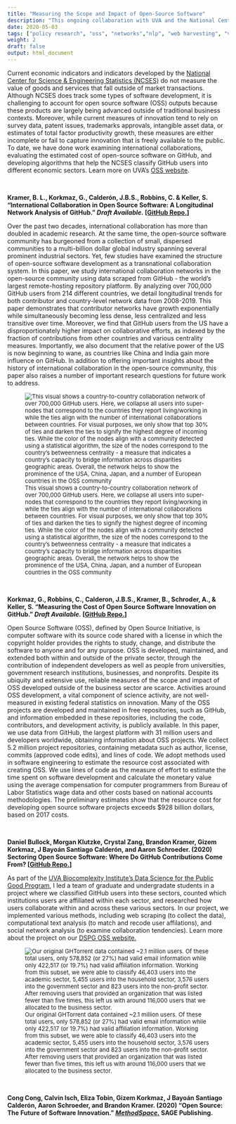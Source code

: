 ```yaml
---
title: "Measuring the Scope and Impact of Open-Source Software"
description: "This ongoing collaboration with UVA and the National Center for Science and Engineering Statistics, we use web scraping, computational text analysis and network analysis to measure the scope and impact of open-source software development."
date: 2020-05-03
tags: ["policy research", "oss", "networks","nlp", "web harvesting", "viz"]
weight: 2
draft: false
output: html_document
---
```


Current economic indicators and indicators developed by the [National Center for Science & Engineering Statistics (NCSES)](https://www.nsf.gov/statistics/) do not measure the value of goods and services that fall outside of market transactions. Although NCSES does track some types of software development, it is challenging to account for open source software (OSS) outputs because these products are largely being advanced outside of traditional business contexts. Moreover, while current measures of innovation tend to rely on survey data, patent issues, trademarks approvals, intangible asset data, or estimates of total factor productivity growth, these measures are either incomplete or fail to capture innovation that is freely available to the public. To date, we have done work examining international collaborations, evaluating the estimated cost of open-source software on GitHub, and developing algorithms that help the NCSES classify GitHub users into different economic sectors. Learn more on UVA's [OSS website](https://oss-research.netlify.app/).

<br>

**Kramer, B. L., Korkmaz, G., Calderón, J.B.S., Robbins, C. & Keller, S. “International Collaboration in Open Source Software: A Longitudinal Network Analysis of GitHub.” *Draft Available.* [[GitHub Repo.](https://github.com/uva-bi-sdad/oss-2020)]**

Over the past two decades, international collaboration has more than doubled in academic research. At the same time, the open-source software community has burgeoned from a collection of small, dispersed communities to a multi-billion dollar global industry spanning several prominent industrial sectors. Yet, few studies have examined the structure of open-source software development as a transnational collaboration system. In this paper, we study international collaboration networks in the open-source community using data scraped from GitHub - the world's largest remote-hosting repository platform. By analyzing over 700,000 GitHub users from 214 different countries, we detail longitudinal trends for both contributor and country-level network data from 2008-2019. This paper demonstrates that contributor networks have growth exponentially while simultaneously becoming less dense, less centralized and less transitive over time. Moreover, we find that GitHub users from the US have a disproportionately higher impact on collaborative efforts, as indexed by the fraction of contributions from other countries and various centrality measures. Importantly, we also document that the relative power of the US is now beginning to wane, as countries like China and India gain more influence on GitHub. In addition to offering important insights about the history of international collaboration in the open-source community, this paper also raises a number of important research questions for future work to address.

<font size="2"> 

![This visual shows a country-to-country collaboration network of over 700,000 GitHub users. Here, we collapse all users into super-nodes that correspond to the countries they report living/working in while the ties align with the number of international collaborations between countries. For visual purposes, we only show that top 30% of ties and darken the ties to signify the highest degree of incoming ties. While the color of the nodes align with a community detected using a statistical algorithm, the size of the nodes correspond to the country's betweenness centrality - a measure that indicates a country's capacity to bridge information across disparities geographic areas. Overall, the network helps to show the prominence of the USA, China, Japan, and a number of European countries in the OSS community ](/projects/oss_files/oss-network.png)

</font>

<br>

**Korkmaz, G., Robbins, C., Calderon, J.B.S., Kramer, B., Schroder, A., & Keller, S. “Measuring the Cost of Open Source Software Innovation on GitHub.” *Draft Available.* [[GitHub Repo.](https://github.com/uva-bi-sdad/oss-2020/tree/master/src/github-cost-estimation)]**

Open Source Software (OSS), defined by Open Source Initiative, is computer software with its source
code shared with a license in which the copyright holder provides the rights to study, change, and
distribute the software to anyone and for any purpose. OSS is developed, maintained, and extended both
within and outside of the private sector, through the contribution of independent developers as well as
people from universities, government research institutions, businesses, and nonprofits. Despite its ubiquity and extensive use, reliable measures of the scope and impact of OSS developed outside of the business sector are scarce. Activities around OSS development, a vital component of science activity, are not well-measured in existing federal statistics on innovation. Many of the OSS projects are developed and maintained in free repositories, such as GitHub, and information embedded in these repositories, including the code, contributors, and development activity, is publicly available. In this paper, we use data from GitHub, the largest platform with 31 million users and developers worldwide, obtaining information about OSS projects. We collect 5.2 million project repositories, containing metadata such as author, license, commits (approved code edits), and lines of code. We adopt methods used in software engineering to estimate the resource cost associated with creating OSS. We use lines of code as the measure of effort to estimate the time spent on software development and calculate the monetary value using the average compensation for computer programmers from Bureau of Labor Statistics wage data and other costs based on national accounts methodologies. The preliminary estimates show that the resource cost for developing open source software projects exceeds \$928 billion dollars, based on 2017 costs. 

<br>

**Daniel Bullock, Morgan Klutzke, Crystal Zang, Brandon Kramer, Gizem Korkmaz, J Bayoán Santiago Calderón, and Aaron Schroeder. (2020) Sectoring Open Source Software:
Where Do GitHub Contributions Come From? [[GitHub Repo.](https://github.com/uva-bi-sdad/oss-2020)]** 

As part of the [UVA Biocomplexity Institute's Data Science for the Public Good Program](https://datascienceforthepublicgood.org/events/symposium2020/poster-sessions), I led a team of graduate and undergradate students in a project where we classified GitHub users into these sectors, counted which institutions users are affiliated within each sector, and researched how users collaborate within and across these various sectors. In our project, we implemented various methods, including web scraping (to collect the data), computational text analysis (to match and recode user affilations), and social network analysis (to examine collaboration tendencies). Learn more about the project on our [DSPG OSS website.](https://github.com/DSPG-Young-Scholars-Program/dspg20oss)

<font size="2"> 

![Our original GHTorrent data contained ~2.1 million users. Of these total users, only 578,852 (or 27%) had valid email information while only 422,517 (or 19.7%) had valid affiliation information. Working from this subset, we were able to classify 46,403 users into the academic sector, 5,455 users into the household sector, 3,576 users into the government sector and 823 users into the non-profit sector. After removing users that provided an organization that was listed fewer than five times, this left us with around 116,000 users that we allocated to the business sector.](/projects/oss_files/oss-sectoring.png)

</font>

<br>

**Cong Cong, Calvin Isch, Eliza Tobin, Gizem Korkmaz, J Bayoán Santiago Calderón, Aaron Schroeder, and Brandon Kramer. (2020) “Open Source: The Future of Software Innovation.” [*MethodSpace.*](https://www.methodspace.com/open-source-the-future-of-software-innovation/) SAGE Publishing.** 
